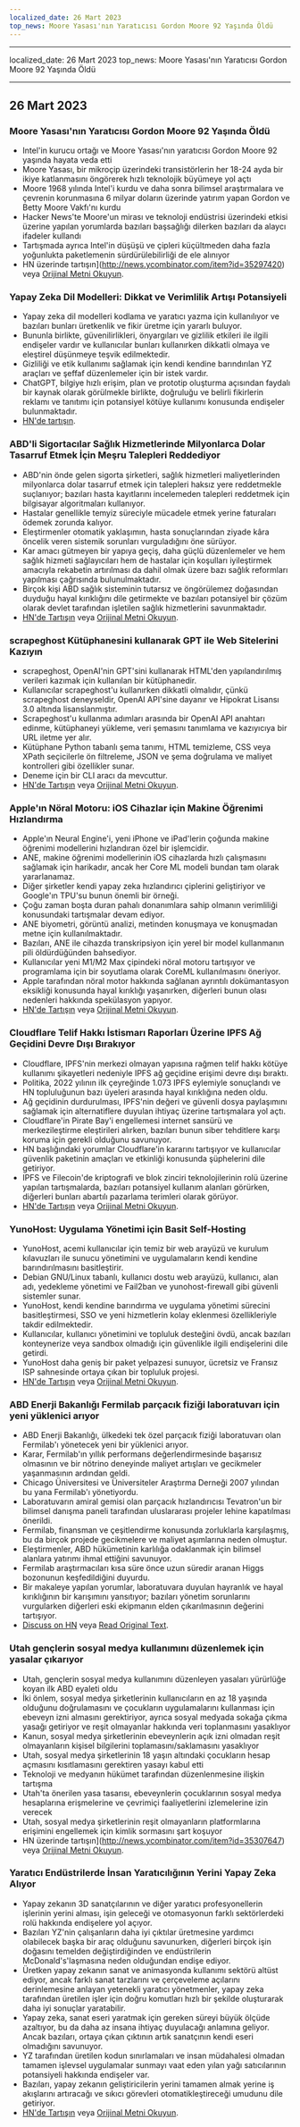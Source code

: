 ```yaml
---
localized_date: 26 Mart 2023
top_news: Moore Yasası'nın Yaratıcısı Gordon Moore 92 Yaşında Öldü
---
```


---

localized_date: 26 Mart 2023
top_news: Moore Yasası'nın Yaratıcısı Gordon Moore 92 Yaşında Öldü

---



<CallToAction />

<Steps>

## 26 Mart 2023

### Moore Yasası'nın Yaratıcısı Gordon Moore 92 Yaşında Öldü

- Intel'in kurucu ortağı ve Moore Yasası'nın yaratıcısı Gordon Moore 92 yaşında hayata veda etti
- Moore Yasası, bir mikroçip üzerindeki transistörlerin her 18-24 ayda bir ikiye katlanmasını öngörerek hızlı teknolojik büyümeye yol açtı
- Moore 1968 yılında Intel'i kurdu ve daha sonra bilimsel araştırmalara ve çevrenin korunmasına 6 milyar doların üzerinde yatırım yapan Gordon ve Betty Moore Vakfı'nı kurdu
- Hacker News'te Moore'un mirası ve teknoloji endüstrisi üzerindeki etkisi üzerine yapılan yorumlarda bazıları başsağlığı dilerken bazıları da alaycı ifadeler kullandı
- Tartışmada ayrıca Intel'in düşüşü ve çipleri küçültmeden daha fazla yoğunlukta paketlemenin sürdürülebilirliği de ele alınıyor
- HN üzerinde tartışın](http://news.ycombinator.com/item?id=35297420) veya [Orijinal Metni Okuyun](https://www.moore.org/article-detail?newsUrlName=in-memoriam-gordon-moore-1929-2023).

### Yapay Zeka Dil Modelleri: Dikkat ve Verimlilik Artışı Potansiyeli

- Yapay zeka dil modelleri kodlama ve yaratıcı yazma için kullanılıyor ve bazıları bunları üretkenlik ve fikir üretme için yararlı buluyor.
- Bununla birlikte, güvenilirlikleri, önyargıları ve gizlilik etkileri ile ilgili endişeler vardır ve kullanıcılar bunları kullanırken dikkatli olmaya ve eleştirel düşünmeye teşvik edilmektedir.
- Gizliliği ve etik kullanımı sağlamak için kendi kendine barındırılan YZ araçları ve şeffaf düzenlemeler için bir istek vardır.
- ChatGPT, bilgiye hızlı erişim, plan ve prototip oluşturma açısından faydalı bir kaynak olarak görülmekle birlikte, doğruluğu ve belirli fikirlerin reklamı ve tanıtımı için potansiyel kötüye kullanımı konusunda endişeler bulunmaktadır.
- [HN'de tartışın](http://news.ycombinator.com/item?id=35299071).

### ABD'li Sigortacılar Sağlık Hizmetlerinde Milyonlarca Dolar Tasarruf Etmek İçin Meşru Talepleri Reddediyor

- ABD'nin önde gelen sigorta şirketleri, sağlık hizmetleri maliyetlerinden milyonlarca dolar tasarruf etmek için talepleri haksız yere reddetmekle suçlanıyor; bazıları hasta kayıtlarını incelemeden talepleri reddetmek için bilgisayar algoritmaları kullanıyor.
- Hastalar genellikle temyiz süreciyle mücadele etmek yerine faturaları ödemek zorunda kalıyor.
- Eleştirmenler otomatik yaklaşımın, hasta sonuçlarından ziyade kâra öncelik veren sistemik sorunları vurguladığını öne sürüyor.
- Kar amacı gütmeyen bir yapıya geçiş, daha güçlü düzenlemeler ve hem sağlık hizmeti sağlayıcıları hem de hastalar için koşulları iyileştirmek amacıyla rekabetin artırılması da dahil olmak üzere bazı sağlık reformları yapılması çağrısında bulunulmaktadır.
- Birçok kişi ABD sağlık sisteminin tutarsız ve öngörülemez doğasından duyduğu hayal kırıklığını dile getirmekte ve bazıları potansiyel bir çözüm olarak devlet tarafından işletilen sağlık hizmetlerini savunmaktadır.
- [HN'de Tartışın](http://news.ycombinator.com/item?id=35304017) veya [Orijinal Metni Okuyun](https://www.propublica.org/article/cigna-pxdx-medical-health-insurance-rejection-claims).

### scrapeghost Kütüphanesini kullanarak GPT ile Web Sitelerini Kazıyın

- scrapeghost, OpenAI'nin GPT'sini kullanarak HTML'den yapılandırılmış verileri kazımak için kullanılan bir kütüphanedir.
- Kullanıcılar scrapeghost'u kullanırken dikkatli olmalıdır, çünkü scrapeghost deneyseldir, OpenAI API'sine dayanır ve Hipokrat Lisansı 3.0 altında lisanslanmıştır.
- Scrapeghost'u kullanma adımları arasında bir OpenAI API anahtarı edinme, kütüphaneyi yükleme, veri şemasını tanımlama ve kazıyıcıya bir URL iletme yer alır.
- Kütüphane Python tabanlı şema tanımı, HTML temizleme, CSS veya XPath seçicilerle ön filtreleme, JSON ve şema doğrulama ve maliyet kontrolleri gibi özellikler sunar.
- Deneme için bir CLI aracı da mevcuttur.
- [HN'de Tartışın](http://news.ycombinator.com/item?id=35305655) veya [Orijinal Metni Okuyun](https://jamesturk.github.io/scrapeghost/).

### Apple'ın Nöral Motoru: iOS Cihazlar için Makine Öğrenimi Hızlandırma

- Apple'ın Neural Engine'i, yeni iPhone ve iPad'lerin çoğunda makine öğrenimi modellerini hızlandıran özel bir işlemcidir.
- ANE, makine öğrenimi modellerinin iOS cihazlarda hızlı çalışmasını sağlamak için harikadır, ancak her Core ML modeli bundan tam olarak yararlanamaz.
- Diğer şirketler kendi yapay zeka hızlandırıcı çiplerini geliştiriyor ve Google'ın TPU'su bunun önemli bir örneği.
- Çoğu zaman boşta duran pahalı donanımlara sahip olmanın verimliliği konusundaki tartışmalar devam ediyor.
- ANE biyometri, görüntü analizi, metinden konuşmaya ve konuşmadan metne için kullanılmaktadır.
- Bazıları, ANE ile cihazda transkripsiyon için yerel bir model kullanmanın pili öldürdüğünden bahsediyor.
- Kullanıcılar yeni M1/M2 Max çipindeki nöral motoru tartışıyor ve programlama için bir soyutlama olarak CoreML kullanılmasını öneriyor.
- Apple tarafından nöral motor hakkında sağlanan ayrıntılı dokümantasyon eksikliği konusunda hayal kırıklığı yaşanırken, diğerleri bunun olası nedenleri hakkında spekülasyon yapıyor.
- [HN'de Tartışın](http://news.ycombinator.com/item?id=35301447) veya [Orijinal Metni Okuyun](https://github.com/hollance/neural-engine).

### Cloudflare Telif Hakkı İstismarı Raporları Üzerine IPFS Ağ Geçidini Devre Dışı Bırakıyor

- Cloudflare, IPFS'nin merkezi olmayan yapısına rağmen telif hakkı kötüye kullanımı şikayetleri nedeniyle IPFS ağ geçidine erişimi devre dışı bıraktı.
- Politika, 2022 yılının ilk çeyreğinde 1.073 IPFS eylemiyle sonuçlandı ve HN topluluğunun bazı üyeleri arasında hayal kırıklığına neden oldu.
- Ağ geçidinin durdurulması, IPFS'nin değeri ve güvenli dosya paylaşımını sağlamak için alternatiflere duyulan ihtiyaç üzerine tartışmalara yol açtı.
- Cloudflare'in Pirate Bay'i engellemesi internet sansürü ve merkezileştirme eleştirileri alırken, bazıları bunun siber tehditlere karşı koruma için gerekli olduğunu savunuyor.
- HN başlığındaki yorumlar Cloudflare'in kararını tartışıyor ve kullanıcılar güvenlik paketinin amaçları ve etkinliği konusunda şüphelerini dile getiriyor.
- IPFS ve Filecoin'de kriptografi ve blok zinciri teknolojilerinin rolü üzerine yapılan tartışmalarda, bazıları potansiyel kullanım alanları görürken, diğerleri bunları abartılı pazarlama terimleri olarak görüyor.
- [HN'de Tartışın](http://news.ycombinator.com/item?id=35300200) veya [Orijinal Metni Okuyun](https://torrentfreak.com/cloudflare-disables-access-to-pirated-content-on-its-ipfs-gateway-230324/).

### YunoHost: Uygulama Yönetimi için Basit Self-Hosting

- YunoHost, acemi kullanıcılar için temiz bir web arayüzü ve kurulum kılavuzları ile sunucu yönetimini ve uygulamaların kendi kendine barındırılmasını basitleştirir.
- Debian GNU/Linux tabanlı, kullanıcı dostu web arayüzü, kullanıcı, alan adı, yedekleme yönetimi ve Fail2ban ve yunohost-firewall gibi güvenli sistemler sunar.
- YunoHost, kendi kendine barındırma ve uygulama yönetimi sürecini basitleştirmesi, SSO ve yeni hizmetlerin kolay eklenmesi özellikleriyle takdir edilmektedir.
- Kullanıcılar, kullanıcı yönetimini ve topluluk desteğini övdü, ancak bazıları konteynerize veya sandbox olmadığı için güvenlikle ilgili endişelerini dile getirdi.
- YunoHost daha geniş bir paket yelpazesi sunuyor, ücretsiz ve Fransız ISP sahnesinde ortaya çıkan bir topluluk projesi.
- [HN'de Tartışın](http://news.ycombinator.com/item?id=35300482) veya [Orijinal Metni Okuyun](https://yunohost.org).

### ABD Enerji Bakanlığı Fermilab parçacık fiziği laboratuvarı için yeni yüklenici arıyor

- ABD Enerji Bakanlığı, ülkedeki tek özel parçacık fiziği laboratuvarı olan Fermilab'ı yönetecek yeni bir yüklenici arıyor.
- Karar, Fermilab'ın yıllık performans değerlendirmesinde başarısız olmasının ve bir nötrino deneyinde maliyet artışları ve gecikmeler yaşanmasının ardından geldi.
- Chicago Üniversitesi ve Üniversiteler Araştırma Derneği 2007 yılından bu yana Fermilab'ı yönetiyordu.
- Laboratuvarın amiral gemisi olan parçacık hızlandırıcısı Tevatron'un bir bilimsel danışma paneli tarafından uluslararası projeler lehine kapatılması önerildi.
- Fermilab, finansman ve çeşitlendirme konusunda zorluklarla karşılaşmış, bu da birçok projede gecikmelere ve maliyet aşımlarına neden olmuştur.
- Eleştirmenler, ABD hükümetinin karlılığa odaklanmak için bilimsel alanlara yatırımı ihmal ettiğini savunuyor.
- Fermilab araştırmacıları kısa süre önce uzun süredir aranan Higgs bozonunun keşfedildiğini duyurdu.
- Bir makaleye yapılan yorumlar, laboratuvara duyulan hayranlık ve hayal kırıklığının bir karışımını yansıtıyor; bazıları yönetim sorunlarını vurgularken diğerleri eski ekipmanın elden çıkarılmasının değerini tartışıyor.
- [Discuss on HN](http://news.ycombinator.com/item?id=35303391) veya [Read Original Text](https://www.science.org/content/article/major-shake-coming-fermilab-troubled-u-s-particle-physics-center).

### Utah gençlerin sosyal medya kullanımını düzenlemek için yasalar çıkarıyor

- Utah, gençlerin sosyal medya kullanımını düzenleyen yasaları yürürlüğe koyan ilk ABD eyaleti oldu
- İki önlem, sosyal medya şirketlerinin kullanıcıların en az 18 yaşında olduğunu doğrulamasını ve çocukların uygulamalarını kullanması için ebeveyn izni almasını gerektiriyor, ayrıca sosyal medyada sokağa çıkma yasağı getiriyor ve reşit olmayanlar hakkında veri toplanmasını yasaklıyor
- Kanun, sosyal medya şirketlerinin ebeveynlerin açık izni olmadan reşit olmayanların kişisel bilgilerini toplamasını/saklamasını yasaklıyor
- Utah, sosyal medya şirketlerinin 18 yaşın altındaki çocukların hesap açmasını kısıtlamasını gerektiren yasayı kabul etti
- Teknoloji ve medyanın hükümet tarafından düzenlenmesine ilişkin tartışma
- Utah'ta önerilen yasa tasarısı, ebeveynlerin çocuklarının sosyal medya hesaplarına erişmelerine ve çevrimiçi faaliyetlerini izlemelerine izin verecek
- Utah, sosyal medya şirketlerinin reşit olmayanların platformlarına erişimini engellemek için kimlik sormasını şart koşuyor
- HN üzerinde tartışın](http://news.ycombinator.com/item?id=35307647) veya [Orijinal Metni Okuyun](https://www.bbc.com/news/world-us-canada-65060733).

### Yaratıcı Endüstrilerde İnsan Yaratıcılığının Yerini Yapay Zeka Alıyor

- Yapay zekanın 3D sanatçılarının ve diğer yaratıcı profesyonellerin işlerinin yerini alması, işin geleceği ve otomasyonun farklı sektörlerdeki rolü hakkında endişelere yol açıyor.
- Bazıları YZ'nin çalışanların daha iyi çıktılar üretmesine yardımcı olabilecek başka bir araç olduğunu savunurken, diğerleri birçok işin doğasını temelden değiştirdiğinden ve endüstrilerin McDonald's'laşmasına neden olduğundan endişe ediyor.
- Üretken yapay zekanın sanat ve animasyonda kullanımı sektörü altüst ediyor, ancak farklı sanat tarzlarını ve çerçeveleme açılarını derinlemesine anlayan yetenekli yaratıcı yönetmenler, yapay zeka tarafından üretilen işler için doğru komutları hızlı bir şekilde oluşturarak daha iyi sonuçlar yaratabilir.
- Yapay zeka, sanat eseri yaratmak için gereken süreyi büyük ölçüde azaltıyor, bu da daha az insana ihtiyaç duyulacağı anlamına geliyor. Ancak bazıları, ortaya çıkan çıktının artık sanatçının kendi eseri olmadığını savunuyor.
- YZ tarafından üretilen kodun sınırlamaları ve insan müdahalesi olmadan tamamen işlevsel uygulamalar sunmayı vaat eden yılan yağı satıcılarının potansiyeli hakkında endişeler var.
- Bazıları, yapay zekanın geliştiricilerin yerini tamamen almak yerine iş akışlarını artıracağı ve sıkıcı görevleri otomatikleştireceği umudunu dile getiriyor.
- [HN'de Tartışın](http://news.ycombinator.com/item?id=35308498) veya [Orijinal Metni Okuyun](https://reddit.com/r/blender/comments/121lhfq/i_lost_everything_that_made_me_love_my_job/).

</Steps>
